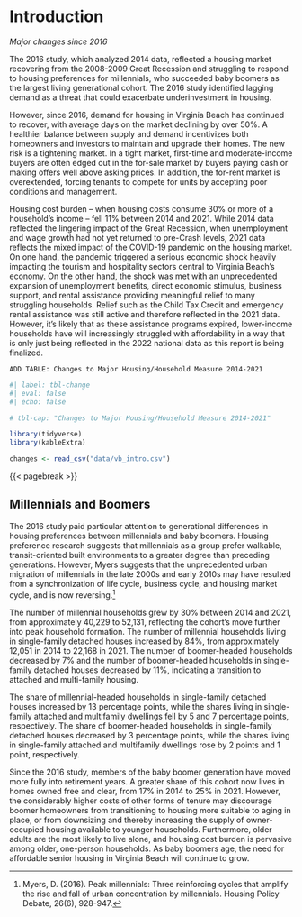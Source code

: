 # Introduction

*Major changes since 2016*

The 2016 study, which analyzed 2014 data, reflected a housing market recovering from the 2008-2009 Great Recession and struggling to respond to housing preferences for millennials, who succeeded baby boomers as the largest living generational cohort. The 2016 study identified lagging demand as a threat that could exacerbate underinvestment in housing.

However, since 2016, demand for housing in Virginia Beach has continued to recover, with average days on the market declining by over 50%. A healthier balance between supply and demand incentivizes both homeowners and investors to maintain and upgrade their homes. The new risk is a tightening market. In a tight market, first-time and moderate-income buyers are often edged out in the for-sale market by buyers paying cash or making offers well above asking prices. In addition, the for-rent market is overextended, forcing tenants to compete for units by accepting poor conditions and management.

Housing cost burden -- when housing costs consume 30% or more of a household's income -- fell 11% between 2014 and 2021. While 2014 data reflected the lingering impact of the Great Recession, when unemployment and wage growth had not yet returned to pre-Crash levels, 2021 data reflects the mixed impact of the COVID-19 pandemic on the housing market. On one hand, the pandemic triggered a serious economic shock heavily impacting the tourism and hospitality sectors central to Virginia Beach's economy. On the other hand, the shock was met with an unprecedented expansion of unemployment benefits, direct economic stimulus, business support, and rental assistance providing meaningful relief to many struggling households. Relief such as the Child Tax Credit and emergency rental assistance was still active and therefore reflected in the 2021 data. However, it's likely that as these assistance programs expired, lower-income households have will increasingly struggled with affordability in a way that is only just being reflected in the 2022 national data as this report is being finalized.

`ADD TABLE: Changes to Major Housing/Household Measure 2014-2021`

```r
#| label: tbl-change
#| eval: false
#| echo: false

# tbl-cap: "Changes to Major Housing/Household Measure 2014-2021"

library(tidyverse)
library(kableExtra)

changes <- read_csv("data/vb_intro.csv")

```

{{< pagebreak >}}

::: callout-note
## Millennials and Boomers

The 2016 study paid particular attention to generational differences in housing preferences between millennials and baby boomers. Housing preference research suggests that millennials as a group prefer walkable, transit-oriented built environments to a greater degree than preceding generations. However, Myers suggests that the unprecedented urban migration of millennials in the late 2000s and early 2010s may have resulted from a synchronization of life cycle, business cycle, and housing market cycle, and is now reversing.[^intro-1]

The number of millennial households grew by 30% between 2014 and 2021, from approximately 40,229 to 52,131, reflecting the cohort's move further into peak household formation. The number of millennial households living in single-family detached houses increased by 84%, from approximately 12,051 in 2014 to 22,168 in 2021. The number of boomer-headed households decreased by 7% and the number of boomer-headed households in single-family detached houses decreased by 11%, indicating a transition to attached and multi-family housing.

The share of millennial-headed households in single-family detached houses increased by 13 percentage points, while the shares living in single-family attached and multifamily dwellings fell by 5 and 7 percentage points, respectively. The share of boomer-headed households in single-family detached houses decreased by 3 percentage points, while the shares living in single-family attached and multifamily dwellings rose by 2 points and 1 point, respectively.

Since the 2016 study, members of the baby boomer generation have moved more fully into retirement years. A greater share of this cohort now lives in homes owned free and clear, from 17% in 2014 to 25% in 2021. However, the considerably higher costs of other forms of tenure may discourage boomer homeowners from transitioning to housing more suitable to aging in place, or from downsizing and thereby increasing the supply of owner-occupied housing available to younger households. Furthermore, older adults are the most likely to live alone, and housing cost burden is pervasive among older, one-person households. As baby boomers age, the need for affordable senior housing in Virginia Beach will continue to grow.
:::

[^intro-1]: Myers, D. (2016). Peak millennials: Three reinforcing cycles that amplify the rise and fall of urban concentration by millennials. Housing Policy Debate, 26(6), 928-947.
